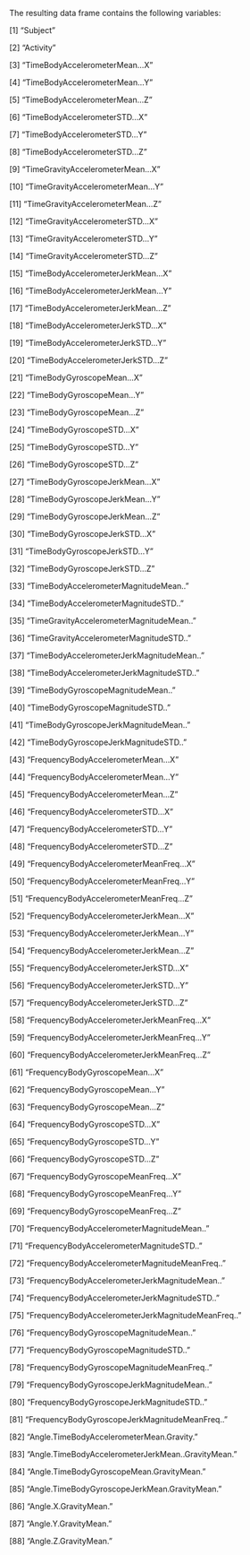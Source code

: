 The resulting data frame contains the following variables:

[1] "Subject"

[2] "Activity"

[3] "TimeBodyAccelerometerMean...X"

[4] "TimeBodyAccelerometerMean...Y"

[5] "TimeBodyAccelerometerMean...Z"

[6] "TimeBodyAccelerometerSTD...X"

[7] "TimeBodyAccelerometerSTD...Y"

[8] "TimeBodyAccelerometerSTD...Z"

[9] "TimeGravityAccelerometerMean...X"

[10] "TimeGravityAccelerometerMean...Y"

[11] "TimeGravityAccelerometerMean...Z"

[12] "TimeGravityAccelerometerSTD...X"

[13] "TimeGravityAccelerometerSTD...Y"

[14] "TimeGravityAccelerometerSTD...Z"

[15] "TimeBodyAccelerometerJerkMean...X"

[16] "TimeBodyAccelerometerJerkMean...Y"

[17] "TimeBodyAccelerometerJerkMean...Z"

[18] "TimeBodyAccelerometerJerkSTD...X"

[19] "TimeBodyAccelerometerJerkSTD...Y"

[20] "TimeBodyAccelerometerJerkSTD...Z"

[21] "TimeBodyGyroscopeMean...X"

[22] "TimeBodyGyroscopeMean...Y"

[23] "TimeBodyGyroscopeMean...Z"

[24] "TimeBodyGyroscopeSTD...X"

[25] "TimeBodyGyroscopeSTD...Y"

[26] "TimeBodyGyroscopeSTD...Z"

[27] "TimeBodyGyroscopeJerkMean...X"

[28] "TimeBodyGyroscopeJerkMean...Y"

[29] "TimeBodyGyroscopeJerkMean...Z"

[30] "TimeBodyGyroscopeJerkSTD...X"

[31] "TimeBodyGyroscopeJerkSTD...Y"

[32] "TimeBodyGyroscopeJerkSTD...Z"

[33] "TimeBodyAccelerometerMagnitudeMean.."

[34] "TimeBodyAccelerometerMagnitudeSTD.."

[35] "TimeGravityAccelerometerMagnitudeMean.."

[36] "TimeGravityAccelerometerMagnitudeSTD.."

[37] "TimeBodyAccelerometerJerkMagnitudeMean.."

[38] "TimeBodyAccelerometerJerkMagnitudeSTD.."

[39] "TimeBodyGyroscopeMagnitudeMean.."

[40] "TimeBodyGyroscopeMagnitudeSTD.."

[41] "TimeBodyGyroscopeJerkMagnitudeMean.."

[42] "TimeBodyGyroscopeJerkMagnitudeSTD.."

[43] "FrequencyBodyAccelerometerMean...X"

[44] "FrequencyBodyAccelerometerMean...Y"

[45] "FrequencyBodyAccelerometerMean...Z"

[46] "FrequencyBodyAccelerometerSTD...X"

[47] "FrequencyBodyAccelerometerSTD...Y"

[48] "FrequencyBodyAccelerometerSTD...Z"

[49] "FrequencyBodyAccelerometerMeanFreq...X"

[50] "FrequencyBodyAccelerometerMeanFreq...Y"

[51] "FrequencyBodyAccelerometerMeanFreq...Z"

[52] "FrequencyBodyAccelerometerJerkMean...X"

[53] "FrequencyBodyAccelerometerJerkMean...Y"

[54] "FrequencyBodyAccelerometerJerkMean...Z"

[55] "FrequencyBodyAccelerometerJerkSTD...X"

[56] "FrequencyBodyAccelerometerJerkSTD...Y"

[57] "FrequencyBodyAccelerometerJerkSTD...Z"

[58] "FrequencyBodyAccelerometerJerkMeanFreq...X"

[59] "FrequencyBodyAccelerometerJerkMeanFreq...Y"

[60] "FrequencyBodyAccelerometerJerkMeanFreq...Z"

[61] "FrequencyBodyGyroscopeMean...X"

[62] "FrequencyBodyGyroscopeMean...Y"

[63] "FrequencyBodyGyroscopeMean...Z"

[64] "FrequencyBodyGyroscopeSTD...X"

[65] "FrequencyBodyGyroscopeSTD...Y"

[66] "FrequencyBodyGyroscopeSTD...Z"

[67] "FrequencyBodyGyroscopeMeanFreq...X"

[68] "FrequencyBodyGyroscopeMeanFreq...Y"

[69] "FrequencyBodyGyroscopeMeanFreq...Z"

[70] "FrequencyBodyAccelerometerMagnitudeMean.."

[71] "FrequencyBodyAccelerometerMagnitudeSTD.."

[72] "FrequencyBodyAccelerometerMagnitudeMeanFreq.."

[73] "FrequencyBodyAccelerometerJerkMagnitudeMean.."

[74] "FrequencyBodyAccelerometerJerkMagnitudeSTD.."

[75] "FrequencyBodyAccelerometerJerkMagnitudeMeanFreq.."

[76] "FrequencyBodyGyroscopeMagnitudeMean.."

[77] "FrequencyBodyGyroscopeMagnitudeSTD.."

[78] "FrequencyBodyGyroscopeMagnitudeMeanFreq.."

[79] "FrequencyBodyGyroscopeJerkMagnitudeMean.."

[80] "FrequencyBodyGyroscopeJerkMagnitudeSTD.."

[81] "FrequencyBodyGyroscopeJerkMagnitudeMeanFreq.."

[82] "Angle.TimeBodyAccelerometerMean.Gravity."

[83] "Angle.TimeBodyAccelerometerJerkMean..GravityMean."

[84] "Angle.TimeBodyGyroscopeMean.GravityMean."

[85] "Angle.TimeBodyGyroscopeJerkMean.GravityMean."

[86] "Angle.X.GravityMean."

[87] "Angle.Y.GravityMean."

[88] "Angle.Z.GravityMean."

